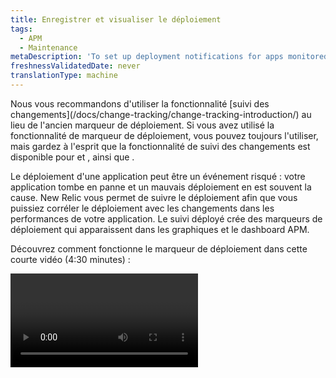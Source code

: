 ```yaml
---
title: Enregistrer et visualiser le déploiement
tags:
  - APM
  - Maintenance
metaDescription: 'To set up deployment notifications for apps monitored by APM, use webhooks, APM agent-specific options, or New Relic''''s REST API.'
freshnessValidatedDate: never
translationType: machine
---
```


<Callout variant="important">
  Nous vous recommandons d&apos;utiliser la fonctionnalité [suivi des changements](/docs/change-tracking/change-tracking-introduction/) au lieu de l&apos;ancien marqueur de déploiement. Si vous avez utilisé la fonctionnalité de marqueur de déploiement, vous pouvez toujours l&apos;utiliser, mais gardez à l&apos;esprit que la fonctionnalité de suivi des changements est disponible pour <InlinePopover type="browser" />et <InlinePopover type="mobile" />, ainsi que <InlinePopover type="apm" />.
</Callout>

Le déploiement d&apos;une application peut être un événement risqué : votre application tombe en panne et un mauvais déploiement en est souvent la cause. New Relic vous permet de suivre le déploiement afin que vous puissiez corréler le déploiement avec les changements dans les performances de votre application. Le suivi déployé crée des marqueurs de déploiement qui apparaissent dans les graphiques et le dashboard APM.

Découvrez comment fonctionne le marqueur de déploiement dans cette courte vidéo (4:30 minutes) :

<Video id="HPeXZubcZ7o" type="youtube" />

## Options de suivi déployé [#options]

Bien que vous puissiez utiliser l&apos; [API New Relic REST v2](/docs/apis/rest-api-v2/requirements/new-relic-rest-api-v2-getting-started) ou [NerdGraph](/docs/change-tracking/change-tracking-graphql) pour enregistrer un nouveau déploiement et récupérer une liste des déploiements passés, nous vous recommandons d&apos;utiliser NerdGraph. Vous pouvez utiliser New Relic pour enregistrer un nouveau déploiement et récupérer une liste des déploiements passés. De plus, certains agents APM proposent des méthodes spécifiques à l&apos;agent pour enregistrer automatiquement le déploiement.

Vous pouvez utiliser votre intégration [Slack](https://slack.com/) avec New Relic, ou un simple webhook, pour notifier votre équipe en temps réel du déploiement du moniteur d&apos;applications par APM. Slack fournit une URL de webhook qui vous permet de publier du JSON générique qui apparaîtra formaté dans un canal Slack choisi.

Il existe quelques endroits où vous pouvez visualiser le déploiement dans l&apos;UI de New Relic après leur enregistrement :

* Dans le flux d&apos;activité des pages [Résumé APM](/docs/apm/applications-menu/monitoring/apm-overview-page-view-transaction-apdex-usage-data), Résumé du service et [Résumé de l&apos;entité](/docs/new-relic-one/use-new-relic-one/ui-data/new-relic-one-entity-explorer-view-performance-across-apps-services-hosts).
* Sur les graphiques de performances APM sous forme de marqueurs de graphique (lignes verticales avec des têtes d&apos;épingle).
* Sur les graphiques dashboard comme marqueurs de graphique.
* Sur la page [déploiement](/docs/apm/applications-menu/events/deployments-page-view-impact-your-app-users) pour un résumé des performances.

<Callout variant="tip">
  Les marqueurs de déploiement ne sont pas disponibles pour les applications de navigateur, mais vous pouvez essayer ces alternatives :

  * Passez du marqueur de déploiement à la fonctionnalité [de suivi des changements](/docs/change-tracking/change-tracking-introduction) qui vous permet de suivre les modifications apportées à l&apos;application du navigateur.
  * Consultez [le navigateur sortie](/docs/browser/new-relic-browser/browser-agent-spa-api/add-release) pour savoir comment tag les erreurs avec les versions sortie.
</Callout>

## Déploiement d&apos;enregistrement avec l&apos;API REST [#api-instructions]

<Callout variant="important">
  [NerdGraph](/docs/change-tracking/change-tracking-graphql) est l&apos;API recommandée pour interroger les données New Relic, récupérer les informations de compte et configurer les fonctionnalités. Pour explorer ses capacités, consultez [les tutoriels NerdGraph](/docs/apis/nerdgraph/get-started/introduction-new-relic-nerdgraph/#tutorials).
</Callout>

Vous pouvez utiliser l&apos;API New Relic REST v2 pour enregistrer le déploiement et obtenir une liste des déploiements passés.

* Les exemples de ce document utilisent `curl` comme outil de ligne de commande. Cependant, vous pouvez utiliser n&apos;importe quelle méthode pour effectuer vos requests REST. Vous pouvez également créer et visualiser le déploiement avec l&apos;[API Explorer](https://rpm.newrelic.com/api/explore/application_deployments/create).
* JSON utilise des guillemets doubles `"` pour les noms et le contenu des éléments. L&apos;utilisation de guillemets simples `'` provoquera des erreurs.
* Les exemples utilisent `X-Api-Key` qui peut être utilisé soit pour une <a href="/docs/apis/intro-apis/new-relic-api-keys/#user-api-key">clé utilisateur</a> , soit pour une <a href="/docs/apis/intro-apis/new-relic-api-keys/#rest-api-key">clé API REST</a>. Les clés utilisateur sont désormais le moyen privilégié d’accéder à nos API REST, et vous pouvez utiliser les en-têtes `Api-Key` lorsque vous les utilisez.

<CollapserGroup>
  <Collapser className="freq-link" id="post-deployment" title="Enregistrer un déploiement avec POST">
    Pour enregistrer une nouvelle déploiement, envoyez une requête `POST` incluant votre [clé API](/docs/apis/rest-api-v2/getting-started/introduction-new-relic-rest-api-v2#api_key) au point de terminaison du déploiement. Attachez la charge utile au format JSON (voir [Limites de caractères et paramètres JSON](#deployment_limits)). Tous les paramètres de charge utile sont facultatifs, à l&apos;exception de `revision`.

    Par exemple:

    ```bash
    curl -X POST "https://api.newrelic.com/v2/applications/$APP_ID/deployments.json" \
         -H "X-Api-Key:$API_KEY" \
         -i \
         -H "Content-Type: application/json" \
         -d \
    '{
        "deployment": {
            "revision": "REVISION",
            "changelog": "Added: /v2/deployments.rb, Removed: None",
            "description": "Added a deployments resource to the v2 API",
            "user": "datanerd@example.com",
            "timestamp": "2019-10-08T00:15:36Z"
        }
    }'
    ```
  </Collapser>

  <Collapser className="freq-link" id="powershell" title="Enregistrer un déploiement avec PowerShell">
    Pour enregistrer une déploiement avec PowerShell, envoyez une requête `POST` qui inclut votre [clé API](/docs/apis/rest-api-v2/getting-started/introduction-new-relic-rest-api-v2#api_key) au point de terminaison du déploiement. Attachez la charge utile au format JSON (voir [Limites de caractères et paramètres JSON](#deployment_limits)). Tous les paramètres de charge utile sont facultatifs, à l&apos;exception de `revision`.

    Cet exemple utilise PowerShell version 3 ou supérieure :

    ```powershell
    Invoke-WebRequest -Uri https://api.newrelic.com/v2/applications/YOUR_APP_ID/deployments.json -Method POST -Headers @{'X-Api-Key'='$API_KEY'} -ContentType 'application/json' -Body '{
        "deployment": {
            "revision": "REVISION",
            "changelog": "Added: /v2/deployments.rb, Removed: None",
            "description": "Added a deployments resource to the v2 API",
            "user": "datanerd@example.com",
            "timestamp": "2019-10-08T00:15:36Z"
        }
    }'
    ```

    Cet exemple utilise PowerShell version 2 (nécessite .NET framework 3.5 ou supérieur) :

    ```powershell
    $encoding = [System.Text.Encoding]::GetEncoding("ASCII")
    $data ='{
        "deployment": {
            "revision": "REVISION",
            "changelog": "Added: /v2/deployments.rb, Removed: None",
            "description": "Added a deployments resource to the v2 API",
            "user": "datanerd@example.com",
            "timestamp": "2019-10-08T00:15:36Z"
        }
    }'
    $postData = $encoding.GetBytes($data)
    $request = [System.Net.WebRequest]::Create('https://api.newrelic.com/v2/applications/$APP_ID/deployments.json')
    $request.Method = 'POST'
    $request.Headers.add('X-Api-Key','$API_KEY')
    $request.ContentType='application/json'
    $stream = $request.GetRequestStream()
    $stream.Write($postData,0,$postData.Length)
    $request.GetResponse()
    ```
  </Collapser>

  <Collapser className="freq-link" id="get-list" title="Afficher une liste de déploiement avec GET">
    Pour récupérer une liste de tous les déploiements passés de votre application, envoyez une requête `GET` qui inclut votre [clé API](/docs/apis/rest-api-v2/getting-started/introduction-new-relic-rest-api-v2#api_key) au point de terminaison de déploiement. la requête GET n&apos;utilise pas de charge JSON.

    Par exemple:

    ```bash
    curl -X GET "https://api.newrelic.com/v2/applications/$APP_ID/deployments.json" \
         -H "X-Api-Key:$API_KEY" \
         -i
    ```

    <CollapserGroup>
      <Collapser id="sample-get-output" title="Exemple de sortie de GET">
        Cet exemple requests une liste de déploiement pour l&apos;ID d&apos;application `9999999`:

        ```bash
        curl -X GET "https://api.newrelic.com/v2/applications/9999999/deployments.json" \
             -H "X-Api-Key:ABCDEFGHIJKLMNOPQRSTUVWXabcdefghijklmnopqrstuvwx" \
             -i
        ```

        L&apos;API renvoie cette liste de déploiement :

        ```json
        HTTP/1.1 200 OK
        ETag: "ABCDEFGHIJKabcdefghijk0123456789"
        Cache-Control: max-age=0, private, must-revalidate
        Content-Type: application/json
        {
          "deployments": [
            {
              "id": 1234567,
              "revision": "1234123412341234123412341234123412341234",
              "changelog": "Fixed the bugs for real this time",
              "description": "Example description two",
              "user": "Data Nerd",
              "timestamp": "2016-02-24T10:09:27-08:00",
              "links": {
                "application": 9999999
              }
            },
            {
              "id": 2345678,
              "revision": "7890789078907890789078907890789078907890",
              "changelog": "Think I fixed all the bugs",
              "description": null,
              "user": "Dren Atad",
              "timestamp": "2014-10-22T12:23:47-07:00",
              "links": {
                "application": 9999999
              }
            }
          ],
          "links": {
            "deployment.agent": "/v2/applications/{application_id}"
          }
        }
        ```
      </Collapser>
    </CollapserGroup>
  </Collapser>

  <Collapser className="freq-link" id="deployment-limits" title="Limites de caractères et paramètres JSON">
    La charge utile JSON peut inclure les paramètres suivants.

    <Callout variant="important">
      Les caractères UTF-8 de 4 octets, tels que les émojis et certains glyphes de langues non latines, ne peuvent pas être utilisés dans le texte de déploiement.
    </Callout>

    <table>
      <thead>
        <tr>
          <th style={{ width: "135px" }}>
            paramètres
          </th>

          <th style={{ width: "150px" }}>
            Type de données
          </th>

          <th>
            Description
          </th>
        </tr>
      </thead>

      <tbody>
        <tr>
          <td>
            `revision`
          </td>

          <td>
            Chaîne, 127 caractères maximum
          </td>

          <td>
            <DNT>**Required**</DNT>. Un identifiant unique pour ce déploiement, visible dans la page [Résumé](/docs/apm/applications-menu/monitoring/apm-overview-page) et sur la page [de déploiement](/docs/apm/applications-menu/events/deployments-page) . Peut être n&apos;importe quelle chaîne, mais il s&apos;agit généralement d&apos;un numéro de version ou d&apos;une somme de contrôle Git.
          </td>
        </tr>

        <tr>
          <td>
            `changelog`
          </td>

          <td>
            Chaîne, 65535 caractères maximum
          </td>

          <td>
            <DNT>**Optional**</DNT>. Un résumé de ce qui a changé dans ce déploiement, visible dans la page [de déploiement](/docs/apm/applications-menu/events/deployments-page) lorsque vous sélectionnez <DNT>**(selected deployment) &gt; Change log**</DNT>.
          </td>
        </tr>

        <tr>
          <td>
            `description`
          </td>

          <td>
            Chaîne, 65535 caractères maximum
          </td>

          <td>
            <DNT>**Optional**</DNT>. Une description de haut niveau de ce déploiement, visible dans la page [Résumé](/docs/apm/applications-menu/monitoring/apm-overview-page) et sur la page [de déploiement](/docs/apm/applications-menu/events/deployments-page) lorsque vous sélectionnez un déploiement individuel.
          </td>
        </tr>

        <tr>
          <td>
            `user`
          </td>

          <td>
            Chaîne, 31 caractères maximum
          </td>

          <td>
            <DNT>**Optional**</DNT>. Un nom d&apos;utilisateur à associer au déploiement, visible dans la page [Résumé](/docs/apm/applications-menu/monitoring/apm-overview-page) et sur la page [de déploiement](/docs/apm/applications-menu/events/deployments-page) .
          </td>
        </tr>

        <tr>
          <td>
            `timestamp`
          </td>

          <td>
            ISO 8601
          </td>

          <td>
            <DNT>**Optional**</DNT>. Lorsque le déploiement a eu lieu, à la seconde près. Sauf précision, le déploiement sera enregistré au moment de la réception de l&apos;appel d&apos;API. Exigences en matière d’horodatage :

            * Doit être en heure UTC.
            * Doit être postérieur à l&apos;horodatage de déploiement le plus récent.
            * Cela ne peut pas être dans le futur.
            * Doit être au format ISO8601 ; par exemple, `"2019-10-08T00:15:36Z"`.
          </td>
        </tr>
      </tbody>
    </table>
  </Collapser>
</CollapserGroup>

## Enregistrement du déploiement à l&apos;aide de l&apos;agent New Relic [#agent]

Certains agents disposent de méthodes supplémentaires pour enregistrer les déploiements :

* <DNT>**All agents**</DNT>:Utilisez l&apos;[API REST New Relic v2](#api).
* <DNT>**C**</DNT>: Aucune méthode spécifique au SDK. Utilisez l&apos;[API REST](#api).
* <DNT>**Go**</DNT>:Aucune méthode spécifique à l’agent. Utilisez l&apos;[API REST](#api).
* <DNT>**Java**</DNT>: Appelez l&apos;[agent Java `jar`](/docs/agents/java-agent/instrumentation/recording-deployments-java-agent).
* <DNT>**.NET**</DNT>:Utilisez [PowerShell et l&apos;API REST](#powershell).
* <DNT>**Node.js**</DNT>:Aucune méthode spécifique à l’agent. Utilisez l&apos;[API REST](#api).
* <DNT>**PHP**</DNT>:Utilisez un [script PHP](/docs/agents/php-agent/features/recording-deployments-using-php-script).
* <DNT>**Python**</DNT>:Utilisez la sous-commande [`record-deploy`](/docs/agents/python-agent/installation-configuration/python-agent-admin-script#record-deploy) du script `newrelic-admin` .
* <DNT>**Ruby**</DNT>: Utilisez une recette Capistrano ou la commande `newrelic deployments` . Plus de détails [ici](/docs/agents/ruby-agent/features/recording-deployments-ruby-agent).

## Afficher les détails du déploiement [#dep\_procedures][#dep_procedures]

Après avoir configuré les informations de déploiement, vous pouvez afficher et explorer les détails dans l&apos;UI. Pour obtenir des conseils, consultez notre document de suivi des changements [Comment visualiser et analyser vos modifications dans New Relic](/docs/change-tracking/change-tracking-view-analyze).

## Informez votre équipe de l&apos;échec [#webhooks]

Que vous suiviez le déploiement avec l&apos;API REST ou la nouvelle [APIGraphQL ](/docs/change-tracking/change-tracking-introduction), vous pouvez informer les membres de votre équipe à l&apos;aide d&apos;un webhook. Pour plus de détails, consultez les [instructions du webhook](/docs/change-tracking/change-tracking-webhooks) de suivi des changements .
